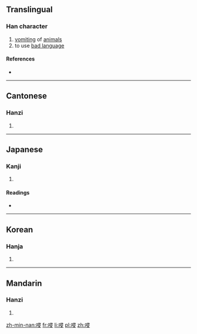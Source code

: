 {{also|吣}}
==Translingual==

===Han character===
{{Han char|rn=30|rad=口|as=07|sn=10|four=6704<sub>7</sub>|canj=口尸一水 (RSME)|ids=⿰[[口]]⿱⿱[[彐]][[冖]][[又]]}}

# [[vomit]]ing of [[animal]]s
# to use [[bad language]]

====References====
* {{Han ref|kx=0193.051|dkj=03748|dj=0413.140|hdz=10634.130|uh=551A|ud=21786|bh=D0F7|bd=53495}}

----

==Cantonese==

===Hanzi===
{{yue-hanzi|jyut=|y=cham3|sim=吣}}

# {{defn|lang=yue|sort=口07}}

----

==Japanese==

===Kanji===
{{ja-kanji|grade=|rs=口07}}

# {{defn|lang=ja|sort=口07}}

====Readings====
* {{ja-readings|on=[[しん]] (shin)|kun=}}

----

==Korean==

===Hanja===
{{ko-hanja|hangeul=침|rv=chim|mr=ch'im}}

# {{defn|lang=ko|sort=口07}}

----

==Mandarin==

===Hanzi===
{{cmn-hanzi|sim=吣|pin=[[qìn]] ([[qin4]])|wg=ch'in<sup>4</sup>}}

# {{defn|lang=cmn|sort=口07}}

[[zh-min-nan:唚]]
[[fr:唚]]
[[li:唚]]
[[pl:唚]]
[[zh:唚]]